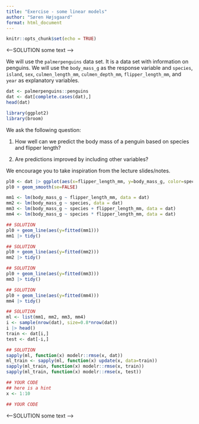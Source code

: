 ```yaml
---
title: "Exercise - some linear models"
author: "Søren Højsgaard"
format: html_document
---
```


```r
knitr::opts_chunk$set(echo = TRUE)
```

<---SOLUTION
some text
--->



We will use the `palmerpenguins` data set. It is a data set with
information on penguins. We will use the `body_mass_g` as the response
variable and `species`, `island`, `sex`, `culmen_length_mm`,
`culmen_depth_mm`, `flipper_length_mm`, and `year` as explanatory
variables.

```r
dat <- palmerpenguins::penguins
dat <- dat[complete.cases(dat),]
head(dat)
```

```r
library(ggplot2) 
library(broom)
```



We ask the following question: 

1. How well can we predict the body mass of a penguin based on species and flipper length?

2. Are predictions improved by including other variables?

We encourage you to take inspiration from the lecture slides/notes.

```r
pl0 <- dat |> ggplot(aes(x=flipper_length_mm, y=body_mass_g, color=species)) + geom_jitter(width=0.1)
pl0 + geom_smooth(se=FALSE)
```

```r
mm1 <- lm(body_mass_g ~ flipper_length_mm, data = dat)
mm2 <- lm(body_mass_g ~ species, data = dat)
mm3 <- lm(body_mass_g ~ species + flipper_length_mm, data = dat)
mm4 <- lm(body_mass_g ~ species * flipper_length_mm, data = dat)
```

```r
## SOLUTION
pl0 + geom_line(aes(y=fitted(mm1)))
mm1 |> tidy()
```

```r
## SOLUTION
pl0 + geom_line(aes(y=fitted(mm2)))
mm2 |> tidy()
```

```r
## SOLUTION
pl0 + geom_line(aes(y=fitted(mm3)))
mm3 |> tidy()
```

```r
## SOLUTION
pl0 + geom_line(aes(y=fitted(mm4)))
mm4 |> tidy()
```


```r
## SOLUTION
ml <- list(mm1, mm2, mm3, mm4)
i <- sample(nrow(dat), size=0.8*nrow(dat))
i |> head()
train <- dat[i,]
test <- dat[-i,]
```


```r
## SOLUTION
sapply(ml, function(x) modelr::rmse(x, dat))
ml_train <- sapply(ml, function(x) update(x, data=train))
sapply(ml_train, function(x) modelr::rmse(x, train))
sapply(ml_train, function(x) modelr::rmse(x, test))
```



```r
## YOUR CODE
## here is a hint
x <- 1:10
```


```r
## YOUR CODE
```

<---SOLUTION
some text
--->
